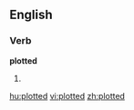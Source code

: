 ==English==

===Verb===
'''plotted'''

# {{past of|[[plot]]}}

[[hu:plotted]]
[[vi:plotted]]
[[zh:plotted]]